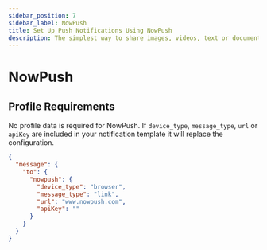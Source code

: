 ```yaml
---
sidebar_position: 7
sidebar_label: NowPush
title: Set Up Push Notifications Using NowPush
description: The simplest way to share images, videos, text or documents between all your devices, on any operating system.
---
```


# NowPush

## Profile Requirements

No profile data is required for NowPush. If `device_type`, `message_type`, `url` or `apiKey` are included in your notification template it will replace the configuration.

```json title=JSON
{
  "message": {
    "to": {
      "nowpush": {
        "device_type": "browser",
        "message_type": "link",
        "url": "www.nowpush.com",
        "apiKey": ""
      }
    }
  }
}
```
